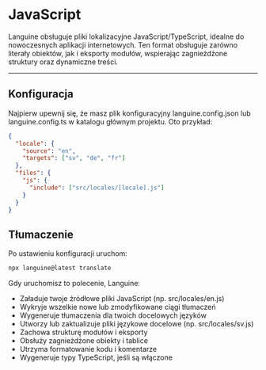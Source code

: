 # JavaScript

Languine obsługuje pliki lokalizacyjne JavaScript/TypeScript, idealne do nowoczesnych aplikacji internetowych. Ten format obsługuje zarówno literały obiektów, jak i eksporty modułów, wspierając zagnieżdżone struktury oraz dynamiczne treści.

---

## Konfiguracja

Najpierw upewnij się, że masz plik konfiguracyjny languine.config.json lub languine.config.ts w katalogu głównym projektu. Oto przykład:

```json
{
  "locale": {
    "source": "en",
    "targets": ["sv", "de", "fr"]
  },
  "files": {
    "js": {
      "include": ["src/locales/[locale].js"]
    }
  }
}
```

## Tłumaczenie

Po ustawieniu konfiguracji uruchom:

```bash
npx languine@latest translate
```

Gdy uruchomisz to polecenie, Languine:

- Załaduje twoje źródłowe pliki JavaScript (np. src/locales/en.js)
- Wykryje wszelkie nowe lub zmodyfikowane ciągi tłumaczeń
- Wygeneruje tłumaczenia dla twoich docelowych języków
- Utworzy lub zaktualizuje pliki językowe docelowe (np. src/locales/sv.js)
- Zachowa strukturę modułów i eksporty
- Obsłuży zagnieżdżone obiekty i tablice
- Utrzyma formatowanie kodu i komentarze
- Wygeneruje typy TypeScript, jeśli są włączone
